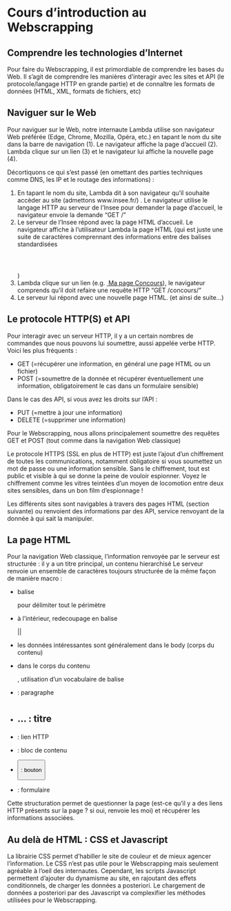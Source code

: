 # Cours d'introduction au Webscrapping

## Comprendre les technologies d'Internet

Pour faire du Webscrapping, il est primordiable de comprendre les bases du Web.
Il s'agit de comprendre les manières d'interagir avec les sites et API (le protocole/langage HTTP en grande partie)
et de connaître les formats de données (HTML, XML, formats de fichiers, etc)

## Naviguer sur le Web

Pour naviguer sur le Web, notre internaute Lambda utilise son navigateur Web préférée (Edge, Chrome, Mozilla, Opéra, etc.) en tapant le nom du site dans la barre de navigation (1).
Le navigateur affiche la page d'accueil (2). Lambda clique sur un lien (3) et le navigateur lui affiche la nouvelle page (4).

Décortiquons ce qui s'est passé (en omettant des parties techniques comme DNS, les IP et le routage des informations) :

(1) En tapant le nom du site, Lambda dit à son navigateur qu'il souhaite accèder au site (admettons www.insee.fr/) . Le navigateur utilise le langage HTTP au serveur de l'Insee pour demander la page d'accueil, le navigateur envoie la demande "GET /"
(2) Le serveur de l'Insee répond avec la page HTML d'accueil. Le navigateur affiche à l'utilisateur Lambda la page HTML (qui est juste une suite de caractères comprennant des informations entre des balises standardisées <html><header></header><body></body></html>)
(3) Lambda clique sur un lien (e.g. <a href="/concours/"> Ma page Concours</a>), le navigateur comprends qu'il doit refaire une requête HTTP "GET /concours/"
(4) Le serveur lui répond avec une nouvelle page HTML. (et ainsi de suite...)

## Le protocole HTTP(S) et API

Pour interagir avec un serveur HTTP, il y a un certain nombres de commandes que nous pouvons lui soumettre, aussi appelée verbe HTTP. Voici les plus fréquents :

* GET (=récupérer une information, en général une page HTML ou un fichier)
* POST (=soumettre de la donnée et récupérer éventuellement une information, obligatoirement le cas dans un formulaire sensible)

Dans le cas des API, si vous avez les droits sur l'API :

* PUT (=mettre à jour une information)
* DELETE (=supprimer une information)

Pour le Webscrapping, nous allons principalement soumettre des requêtes GET et POST (tout comme dans la navigation Web classique)

Le protocole HTTPS (SSL en plus de HTTP) est juste l'ajout d'un chiffrement de toutes les communications, notamment obligatoire si vous soumettez un mot de passe ou une information sensible.
Sans le chiffrement, tout est public et visible à qui se donne la peine de vouloir espionner.
Voyez le chiffrement comme les vitres teintées d'un moyen de locomotion entre deux sites sensibles, dans un bon film d'espionnage !

Les différents sites sont navigables à travers des pages HTML (section suivante) ou renvoient des informations par des API, service renvoyant de la donnée à qui sait la manipuler.
  
## La page HTML

Pour la navigation Web classique, l'information renvoyée par le serveur est structurée : il y a un titre principal, un contenu hierarchisé
Le serveur renvoie un ensemble de caractères toujours structurée de la même façon de manière macro :

* balise <html> </html> pour délimiter tout le périmètre
* à l'intérieur, redecoupage en balise <head></head> || <body></body>
* les données intéressantes sont généralement dans le body (corps du contenu)
* dans le corps du contenu <body>, utilisation d'un vocabulaire de balise 

* <p> : paragraphe
* <h1> <h2> ... : titre 
* <a> : lien HTTP 
* <div> : bloc de contenu 
* <button> : bouton
* <form> : formulaire

Cette structuration permet de questionner la page (est-ce qu'il y a des liens HTTP présents sur la page ? si oui, renvoie les moi) et récupérer les informations associées.

## Au delà de HTML : CSS et Javascript

La librairie CSS permet d'habiller le site de couleur et de mieux agencer l'information. Le CSS n'est pas utile pour le Webscrapping mais seulement agréable à l'oeil des internautes.
Cependant, les scripts Javascript permettent d'ajouter du dynamisme au site, en rajoutant des effets conditionnels, de charger les données a posteriori.
Le chargement de données a posteriori par des Javascript va complexifier les méthodes utilisées pour le Webscrapping.